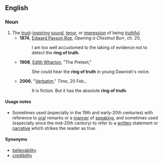 ==English==

===Noun===
{{en-noun|?}}

# The [[trust]]-[[inspire|inspiring]] [[sound]], [[tenor]], or [[impression]] of being [[truthful]].
#* '''1874''', [[W:Edward_Payson_Roe|Edward Payson Roe]], ''Opening a Chestnut Burr'', ch. 20,
#*: I am too well accustomed to the taking of evidence not to detect the '''ring of truth'''.
#* '''1908''', [[w:Edith_Wharton|Edith Wharton]], "The Pretext,"
#*: She could hear the '''ring of truth''' in young Dawnish's voice.
#* '''2006''', "[http://www.time.com/time/magazine/article/0,9171,1158967,00.html Verbatim]," ''Time'', 20 Feb.,
#*: It is fiction. But it has the absolute '''ring of truth'''.

====Usage notes====
* Sometimes used (especially in the 19th and early-20th centuries) with reference to [[oral]] remarks or a [[manner]] of [[speaking]], and sometimes used (especially since the mid-20th century) to refer to a [[written]] statement or [[narrative]] which strikes the reader as true.

====Synonyms====
* [[believability]]
* [[credibility]]